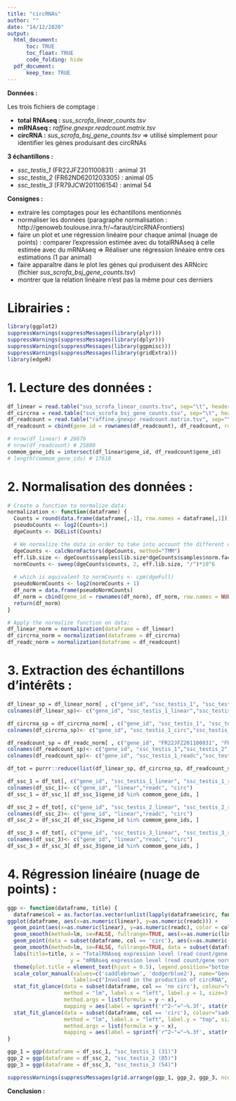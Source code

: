 ```yaml
---
title: "circRNAs"
author: ""
date: "14/12/2020"
output: 
  html_document: 
      toc: TRUE
      toc_float: TRUE
      code_folding: hide
  pdf_document:
      keep_tex: TRUE
---
```



**Données :**

Les trois fichiers de comptage :

  - **total RNAseq :** *sus_scrofa_linear_counts.tsv*
  - **mRNAseq :** *raffine.gnexpr.readcount.matrix.tsv*
  - **circRNA :** *sus_scrofa_bsj_gene_counts.tsv* => utilisé simplement pour identifier les gènes produisant des circRNAs

**3 échantillons :**

  - *ssc_testis_1* (FR22JFZ201100831) : animal 31
  - *ssc_testis_2* (FR62ND6201203305) : animal 05
  - *ssc_testis_3* (FR79JCW201106154) : animal 54

**Consignes :**

  - extraire les comptages pour les échantillons mentionnés 
  - normaliser les données (paragraphe normalisation : http://genoweb.toulouse.inra.fr/~faraut/circRNAFrontiers)          
  - faire un plot et une régression linéaire pour chaque animal (nuage de points) : comparer l'expression estimée avec du totalRNAseq à celle estimée avec du mRNAseq
  => Réaliser une régression linéaire entre ces estimations (1 par animal)
  - faire apparaître dans le plot les gènes qui produisent des ARNcirc (fichier *sus_scrofa_bsj_gene_counts.tsv*) 
  - montrer que la relation linéaire n'est pas la même pour ces derniers 


# Librairies :

```r
library(ggplot2)
suppressWarnings(suppressMessages(library(plyr)))
suppressWarnings(suppressMessages(library(dplyr)))
suppressWarnings(suppressMessages(library(ggpmisc)))
suppressWarnings(suppressMessages(library(gridExtra)))
library(edgeR)
```


# 1. Lecture des données :

```r
df_linear = read.table("sus_scrofa_linear_counts.tsv", sep="\t", header=TRUE)
df_circrna = read.table("sus_scrofa_bsj_gene_counts.tsv", sep="\t", header=TRUE)
df_readcount = read.table("raffine.gnexpr.readcount.matrix.tsv", sep="\t", header=TRUE)
df_readcount = cbind(gene_id = rownames(df_readcount), df_readcount, row.names = NULL)

# nrow(df_linear) # 26676
# nrow(df_readcount) # 25880
commom_gene_ids = intersect(df_linear$gene_id, df_readcount$gene_id)
# length(commom_gene_ids) # 17618
```

# 2. Normalisation des données :

```r
# Create a function to normalize data:
normalization <- function(dataframe) {
  Counts = round(data.frame(dataframe[,-1], row.names = dataframe[,1]))
  pseudoCounts <- log2(Counts+1)
  dgeCounts <- DGEList(Counts)

  # We normalize the data in order to take into account the different overall number of reads between samples
  dgeCounts <- calcNormFactors(dgeCounts, method="TMM")
  eff.lib.size <- dgeCounts$samples$lib.size*dgeCounts$samples$norm.factors
  normCounts <- sweep(dgeCounts$counts, 2, eff.lib.size, "/")*10^6
  
  # which is equivalent to normCounts <- cpm(dgeFull)
  pseudoNormCounts <- log2(normCounts + 1)
  df_norm = data.frame(pseudoNormCounts)
  df_norm = cbind(gene_id = rownames(df_norm), df_norm, row.names = NULL)
  return(df_norm)
}

# Apply the normalize function on data:
df_linear_norm = normalization(dataframe = df_linear)
df_circrna_norm = normalization(dataframe = df_circrna)
df_readc_norm = normalization(dataframe = df_readcount)
```


# 3. Extraction des échantillons d'intérêts :

```r
df_linear_sp = df_linear_norm[ , c("gene_id", "ssc_testis_1", "ssc_testis_2", "ssc_testis_3")]
colnames(df_linear_sp)<- c("gene_id", "ssc_testis_1_linear","ssc_testis_2_linear","ssc_testis_3_linear")

df_circrna_sp = df_circrna_norm[ , c("gene_id", "ssc_testis_1", "ssc_testis_2", "ssc_testis_3")]
colnames(df_circrna_sp)<- c("gene_id", "ssc_testis_1_circ","ssc_testis_2_circ","ssc_testis_3_circ")

df_readcount_sp = df_readc_norm[ , c("gene_id", "FR22JFZ201100831", "FR62ND6201203305", "FR79JCW201106154")]
colnames(df_readcount_sp)<- c("gene_id", "ssc_testis_1","ssc_testis_2","ssc_testis_3")
colnames(df_readcount_sp)<- c("gene_id", "ssc_testis_1_readc","ssc_testis_2_readc","ssc_testis_3_readc")

df_tot = purrr::reduce(list(df_linear_sp, df_circrna_sp, df_readcount_sp), left_join, by = "gene_id")

df_ssc_1 = df_tot[, c("gene_id", "ssc_testis_1_linear", "ssc_testis_1_readc", "ssc_testis_1_circ")]
colnames(df_ssc_1)<- c("gene_id", "linear","readc", "circ")
df_ssc_1 = df_ssc_1[ df_ssc_1$gene_id %in% commom_gene_ids, ]

df_ssc_2 = df_tot[, c("gene_id", "ssc_testis_2_linear", "ssc_testis_2_readc", "ssc_testis_2_circ")]
colnames(df_ssc_2)<- c("gene_id", "linear","readc", "circ")
df_ssc_2 = df_ssc_2[ df_ssc_2$gene_id %in% commom_gene_ids, ]

df_ssc_3 = df_tot[, c("gene_id", "ssc_testis_3_linear", "ssc_testis_3_readc", "ssc_testis_3_circ")]
colnames(df_ssc_3)<- c("gene_id", "linear","readc", "circ")
df_ssc_3 = df_ssc_3[ df_ssc_3$gene_id %in% commom_gene_ids, ]
```


# 4. Régression linéaire (nuage de points) :

```r

ggp <- function(dataframe, title) {
  dataframe$col = as.factor(as.vector(unlist(lapply(dataframe$circ, function(x){if(is.na(x)){"no circ"} else{"circ"}}))))
ggplot(dataframe, aes(x=as.numeric(linear), y=as.numeric(readc))) +
  geom_point(aes(x=as.numeric(linear), y=as.numeric(readc), color = col)) +
  geom_smooth(method=lm, se=FALSE, fullrange=TRUE, aes(x=as.numeric(linear), y=as.numeric(readc)), colour="dodgerblue2") +
  geom_point(data = subset(dataframe, col == 'circ'), aes(x=as.numeric(linear), y=as.numeric(readc), color = col)) +
  geom_smooth(method=lm, se=FALSE, fullrange=TRUE, data = subset(dataframe, col == 'circ'), aes(x=as.numeric(linear), y=as.numeric(readc)), colour="saddlebrown") +
  labs(title=title, x = "TotalRNAseq expression level (read count/gene norm)",
                    y = "mRNAseq expression level (read count/gene norm)") +
  theme(plot.title = element_text(hjust = 0.5), legend.position="bottom") +
  scale_color_manual(values=c('saddlebrown', 'dodgerblue2'), name="Genes",
                     labels=c("Involved in the production of circRNA", "Not involved in the production of circRNA")) +
  stat_fit_glance(data = subset(dataframe, col == 'no circ'), colour="dodgerblue2",
                  method = "lm", label.x = "left", label.y = 1, size=3.5,
                  method.args = list(formula = y ~ x),
                  mapping = aes(label = sprintf('r^2~"="~%.3f', stat(r.squared))), parse = TRUE) +
  stat_fit_glance(data = subset(dataframe, col == 'circ'), colour="saddlebrown",
                  method = "lm", label.x = "left", label.y = "top", size=3.5,
                  method.args = list(formula = y ~ x),
                  mapping = aes(label = sprintf('r^2~"="~%.3f', stat(r.squared))), parse = TRUE)
}

ggp_1 = ggp(dataframe = df_ssc_1, "ssc_testis_1 (31)")
ggp_2 = ggp(dataframe = df_ssc_2, "ssc_testis_2 (05)")
ggp_3 = ggp(dataframe = df_ssc_3, "ssc_testis_3 (54)")

suppressWarnings(suppressMessages(grid.arrange(ggp_1, ggp_2, ggp_3, ncol = 2, nrow = 2)))
```
**Conclusion :**

